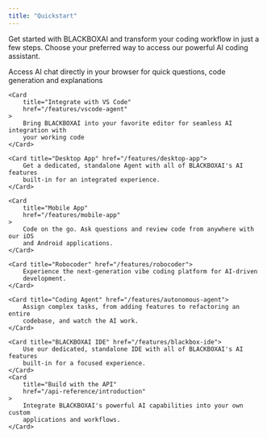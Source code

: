 ```yaml
---
title: "Quickstart"
---
```



Get started with BLACKBOXAI and transform your coding workflow in just a few steps. 
Choose your preferred way to access our powerful AI coding assistant.


<CardGroup cols={2}>
    <Card title="Use the Web App" href="/features/web-app">
        Access AI chat directly in your browser for quick questions, code
        generation and explanations
    </Card>

    <Card
        title="Integrate with VS Code"
        href="/features/vscode-agent"
    >
        Bring BLACKBOXAI into your favorite editor for seamless AI integration with 
        your working code
    </Card>

    <Card title="Desktop App" href="/features/desktop-app">
        Get a dedicated, standalone Agent with all of BLACKBOXAI's AI features
        built-in for an integrated experience.
    </Card>

    <Card
        title="Mobile App"
        href="/features/mobile-app"
    >
        Code on the go. Ask questions and review code from anywhere with our iOS
        and Android applications.
    </Card>

    <Card title="Robocoder" href="/features/robocoder">
        Experience the next-generation vibe coding platform for AI-driven
        development.
    </Card>

    <Card title="Coding Agent" href="/features/autonomous-agent">
        Assign complex tasks, from adding features to refactoring an entire
        codebase, and watch the AI work.
    </Card>

    <Card title="BLACKBOXAI IDE" href="/features/blackbox-ide">
        Use our dedicated, standalone IDE with all of BLACKBOXAI's AI features
        built-in for a focused experience.
    </Card>
    <Card
        title="Build with the API"
        href="/api-reference/introduction"
    >
        Integrate BLACKBOXAI's powerful AI capabilities into your own custom
        applications and workflows.
    </Card>

</CardGroup>
